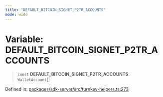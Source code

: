 ```yaml
---
title: "DEFAULT_BITCOIN_SIGNET_P2TR_ACCOUNTS"
mode: wide
---
```

  
# Variable: DEFAULT\_BITCOIN\_SIGNET\_P2TR\_ACCOUNTS

> `const` **DEFAULT\_BITCOIN\_SIGNET\_P2TR\_ACCOUNTS**: `WalletAccount`[]

Defined in: [packages/sdk-server/src/turnkey-helpers.ts:273](https://github.com/tkhq/sdk/blob/main/packages/sdk-server/src/turnkey-helpers.ts#L273)
